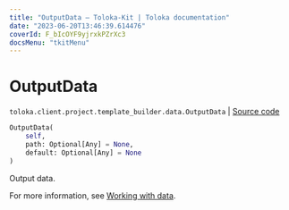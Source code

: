 ```yaml
---
title: "OutputData — Toloka-Kit | Toloka documentation"
date: "2023-06-20T13:46:39.614476"
coverId: F_bIcOYF9yjrxkPZrXc3
docsMenu: "tkitMenu"
---
```


# OutputData

`toloka.client.project.template_builder.data.OutputData` | [Source code](https://github.com/Toloka/toloka-kit/blob/v1.2.0/src/client/project/template_builder/data.py#L90)

```python
OutputData(
    self,
    path: Optional[Any] = None,
    default: Optional[Any] = None
)
```

Output data.

For more information, see [Working with data](/docs/template-builder/operations/work-with-data).